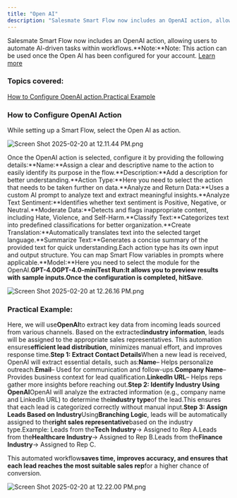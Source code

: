 ```yaml
---
title: "Open AI"
description: "Salesmate Smart Flow now includes an OpenAI action, allowing users to automate AI-driven tasks within workflows.**Note:**Note: This action can be used..."
---
```


Salesmate Smart Flow now includes an OpenAI action, allowing users to automate AI-driven tasks within workflows.**Note:**Note: This action can be used once the Open AI has been configured for your account. [Learn more](https://support.salesmate.io/hc/en-us/articles/43633919617945-Open-AI-Integration-with-Salesmate)

### Topics covered:

[How to Configure OpenAI action.](https://support.salesmate.io/hc/en-us/articles/42893116889497-Open-AI#h_01JMC0QTWG33YKC7FZD7A6XTD9)[Practical Example](https://support.salesmate.io/hc/en-us/articles/42893116889497-Open-AI#h_01JMC61AY7NZ5HN76WQWZ4B19C)

### How to Configure OpenAI Action

While setting up a Smart Flow, select the Open AI as action.

![Screen Shot 2025-02-20 at 12.11.44 PM.png](./images/Screen-Shot-2025-02-20-at-12.11.44-PM.png)

Once the OpenAI action is selected, configure it by providing the following details:**Name:**Assign a clear and descriptive name to the action to easily identify its purpose in the flow.**Description:**Add a description for better understanding.**Action Type:**Here you need to select the action that needs to be taken further on data.**Analyze and Return Data:**Uses a custom AI prompt to analyze text and extract meaningful insights.**Analyze Text Sentiment:**Identifies whether text sentiment is Positive, Negative, or Neutral.**Moderate Data:**Detects and flags inappropriate content, including Hate, Violence, and Self-Harm.**Classify Text:**Categorizes text into predefined classifications for better organization.**Create Translation:**Automatically translates text into the selected target language.**Summarize Text:**Generates a concise summary of the provided text for quick understanding.Each action type has its own input and output structure. You can map Smart Flow variables in prompts where applicable.**Model:**Here you need to select the module for the OpenAI.**GPT-4.0****GPT-4.0-mini****Test Run:**It allows you to preview results with sample inputs.Once the configuration is completed, hit**Save**.

![Screen Shot 2025-02-20 at 12.26.16 PM.png](./images/Screen-Shot-2025-02-20-at-12.26.16-PM.png)

### Practical Example:

Here, we will use**OpenAI**to extract key data from incoming leads sourced from various channels. Based on the extracted**industry information**, leads will be assigned to the appropriate sales representatives. This automation ensures**efficient lead distribution**, minimizes manual effort, and improves response time.**Step 1: Extract Contact Details**When a new lead is received, OpenAI will extract essential details, such as:**Name**– Helps personalize outreach.**Email**– Used for communication and follow-ups.**Company Name**– Provides business context for lead qualification.**LinkedIn URL**– Helps reps gather more insights before reaching out.**Step 2: Identify Industry Using OpenAI**OpenAI will analyze the extracted information (e.g., company name and LinkedIn URL) to determine the**industry type**of the lead.This ensures that each lead is categorized correctly without manual input.**Step 3: Assign Leads Based on Industry**Using**Branching Logic**, leads will be automatically assigned to the**right sales representative**based on the industry type.Example:
Leads from the**Tech Industry**→ Assigned to Rep A.Leads from the**Healthcare Industry**→ Assigned to Rep B.Leads from the**Finance Industry**→ Assigned to Rep C.

This automated workflow**saves time, improves accuracy, and ensures that each lead reaches the most suitable sales rep**for a higher chance of conversion.

![Screen Shot 2025-02-20 at 12.22.00 PM.png](./images/Screen-Shot-2025-02-20-at-12.22.00-PM.png)
